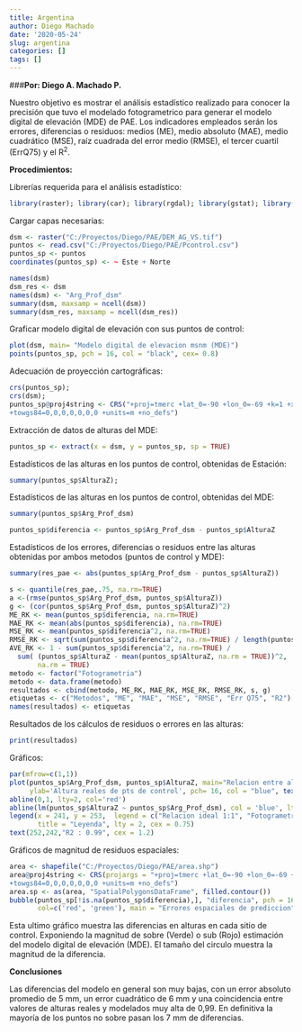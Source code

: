 ```yaml
---
title: Argentina
author: Diego Machado
date: '2020-05-24'
slug: argentina
categories: []
tags: []
---
```

###**Por: Diego A. Machado P.**

Nuestro objetivo es mostrar el análisis estadístico realizado para conocer la precisión que tuvo el modelado fotogrametrico para generar el modelo digital de elevación (MDE) de PAE. Los indicadores empleados serán los errores, diferencias o residuos: medios (ME), medio absoluto (MAE), medio cuadrático (MSE), raíz cuadrada del error medio (RMSE), el tercer cuartil (ErrQ75) y el R^2^.

**Procedimientos:**

Librerías requerida para el análisis estadístico:
```r
library(raster); library(car); library(rgdal); library(gstat); library(caret); library(reshape); library(sp); library(lattice); library(ggplot2); library(automap); library(Metrics);
```
Cargar capas necesarias:
```r
dsm <- raster("C:/Proyectos/Diego/PAE/DEM_AG_VS.tif")
puntos <- read.csv("C:/Proyectos/Diego/PAE/Pcontrol.csv")
puntos_sp <- puntos
coordinates(puntos_sp) <- ~ Este + Norte
```

```r
names(dsm)
dsm_res <- dsm
names(dsm) <- "Arg_Prof_dsm"
summary(dsm, maxsamp = ncell(dsm))
summary(dsm_res, maxsamp = ncell(dsm_res))
```
Graficar modelo digital de elevación con sus puntos de control:
```r
plot(dsm, main= "Modelo digital de elevacion msnm (MDE)")
points(puntos_sp, pch = 16, col = "black", cex= 0.8)
```


Adecuación de proyección cartográficas:
```r
crs(puntos_sp);
crs(dsm);
puntos_sp@proj4string <- CRS("+proj=tmerc +lat_0=-90 +lon_0=-69 +k=1 +x_0=2500000 +y_0=0 +ellps=WGS84
+towgs84=0,0,0,0,0,0,0 +units=m +no_defs")
```
Extracción de datos de alturas del MDE:
```r
puntos_sp <- extract(x = dsm, y = puntos_sp, sp = TRUE)
```
Estadísticos de las alturas en los puntos de control, obtenidas de Estación:
```r
summary(puntos_sp$AlturaZ);
```
Estadísticos de las alturas en los puntos de control, obtenidas del MDE:
```r
summary(puntos_sp$Arg_Prof_dsm)
```

```r
puntos_sp$diferencia <- puntos_sp$Arg_Prof_dsm - puntos_sp$AlturaZ
```

Estadísticos de los errores, diferencias o residuos entre las alturas obtenidas por ambos metodos (puntos de control y MDE):
```r
summary(res_pae <- abs(puntos_sp$Arg_Prof_dsm - puntos_sp$AlturaZ))
```

```r
s <- quantile(res_pae,.75, na.rm=TRUE)
a <-(rmse(puntos_sp$Arg_Prof_dsm, puntos_sp$AlturaZ))
g <- (cor(puntos_sp$Arg_Prof_dsm, puntos_sp$AlturaZ)^2)
ME_RK <- mean(puntos_sp$diferencia, na.rm=TRUE)
MAE_RK <- mean(abs(puntos_sp$diferencia), na.rm=TRUE)
MSE_RK <- mean(puntos_sp$diferencia^2, na.rm=TRUE)
RMSE_RK <- sqrt(sum(puntos_sp$diferencia^2, na.rm=TRUE) / length(puntos_sp$diferencia))
AVE_RK <- 1 - sum(puntos_sp$diferencia^2, na.rm=TRUE) / 
  sum( (puntos_sp$AlturaZ - mean(puntos_sp$AlturaZ, na.rm = TRUE))^2, 
       na.rm = TRUE)
metodo <- factor("Fotogrametria")
metodo <- data.frame(metodo)
resultados <- cbind(metodo, ME_RK, MAE_RK, MSE_RK, RMSE_RK, s, g)
etiquetas <- c("Metodos", "ME", "MAE", "MSE", "RMSE", "Err Q75", "R2")
names(resultados) <- etiquetas
```
Resultados de los cálculos de residuos o errores en las alturas:
```r
print(resultados)
```
Gráficos:
```r
par(mfrow=c(1,1))
plot(puntos_sp$Arg_Prof_dsm, puntos_sp$AlturaZ, main="Relacion entre alturas modeladas por fotogrametria y alturas reales ", xlab="Altura modelada (MDE)", 
     ylab='Altura reales de pts de control', pch= 16, col = "blue", text(15,0.5, "TEXT"))
abline(0,1, lty=2, col='red')
abline(lm(puntos_sp$AlturaZ ~ puntos_sp$Arg_Prof_dsm), col = 'blue', lty=2)
legend(x = 241, y = 253,  legend = c("Relacion ideal 1:1", "Fotogrametria"), col = c("Red", "Blue"), 
       title = "Leyenda", lty = 2, cex = 0.75)
text(252,242,"R2 : 0.99", cex = 1.2)
```

Gráficos de magnitud de residuos espaciales:
```r
area <- shapefile("C:/Proyectos/Diego/PAE/area.shp")
area@proj4string <- CRS(projargs = "+proj=tmerc +lat_0=-90 +lon_0=-69 +k=1 +x_0=2500000 +y_0=0 +ellps=WGS84
+towgs84=0,0,0,0,0,0,0 +units=m +no_defs")
area.sp <- as(area, "SpatialPolygonsDataFrame", filled.contour())
bubble(puntos_sp[!is.na(puntos_sp$diferencia),], "diferencia", pch = 16, 
       col=c('red', 'green'), main = "Errores espaciales de prediccion", sp.layout=list("sp.polygons", area.sp, fill="0") )
```
Esta ultimo gráfico muestra las diferencias en alturas en cada sitio de control. Exponiendo la magnitud de sobre (Verde) o sub (Rojo) estimación del modelo digital de elevación (MDE). El tamaño del circulo muestra la magnitud de la diferencia.

**Conclusiones**


Las diferencias del modelo en general son muy bajas, con un error absoluto promedio de 5 mm, un error cuadrático de 6 mm y una coincidencia entre valores de alturas reales y modelados muy alta de 0,99. En definitiva la mayoría de los puntos no sobre pasan los 7 mm de diferencias.